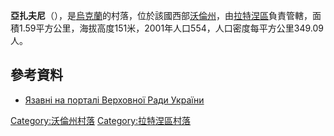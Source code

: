 {{coord|51|49|33|N|24|36|35|E|scale:30000|display=title}}

'''亞扎夫尼'''（{{lang-uk|Язавні}}），是[[烏克蘭|烏克蘭]]的村落，位於該國西部[[沃倫州|沃倫州]]，由[[拉特涅區|拉特涅區]]負責管轄，面積1.59平方公里，海拔高度151米，2001年人口554，人口密度每平方公里349.09人。

==參考資料==
* [http://w1.c1.rada.gov.ua/pls/z7502/A005?rdat1=25.05.2009&rf7571=4499 Язавні на порталі Верховної Ради України]{{dead link|date=2017年11月 |bot=InternetArchiveBot |fix-attempted=yes }}

[[Category:沃倫州村落|Category:沃倫州村落]]
[[Category:拉特涅區村落|Category:拉特涅區村落]]


{{Volyn-geo-stub}}